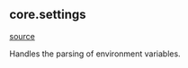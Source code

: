 ## core.settings
[source](https://github.com/Health-Informatics-UoN/hutch-cohort-discovery/tree/main/app/bunny/core/settings.py)

Handles the parsing of environment variables.
